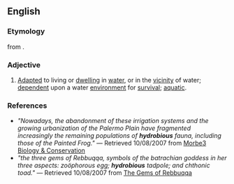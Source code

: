 ==English==

===Etymology===
from {{etyl|grc|en}} {{m|grc|ὐδρόβιος||living in the water}}.

===Adjective===
{{en-adj}} 

# [[adapted|Adapted]] to living or [[dwelling]] in [[water]], or in the [[vicinity]] of water; [[dependent]] upon a water [[environment]] for [[survival]]; [[aquatic]].

===References===
* ''"Nowadays, the abandonment of these irrigation systems and the growing urbanization of the Palermo Plain have fragmented increasingly the remaining populations of '''hydrobious''' fauna, including those of the Painted Frog."'' — Retrieved 10/08/2007 from [http://utenti.lycos.it/bufo2000/morbe3.htm Morbe3 Biology & Conservation]
* ''"the three gems of Rebbuqqa, symbols of the batrachian goddess in her three aspects: zoöphorous egg; '''hydrobious''' tadpole; and chthonic toad."'' — Retrieved 10/08/2007 from [http://www.gwywyr.com/texts/gems.html The Gems of Rebbuqqa]